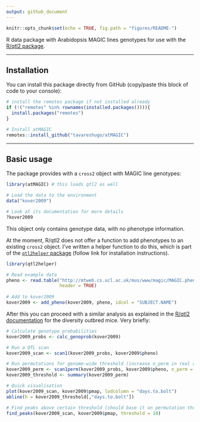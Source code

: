 ```yaml
---
output: github_document
---
```


```r
knitr::opts_chunk$set(echo = TRUE, fig.path = "figures/README-")
```

R data package with Arabidopsis MAGIC lines genotypes for use with the 
[R/qtl2 package](https://kbroman.org/qtl2/).

----

## Installation

You can install this package directly from GitHub (copy/paste this block of code to your console):

```r
# install the remotes package if not installed already
if (!("remotes" %in% rownames(installed.packages()))){
  install.packages("remotes")
}

# Install atMAGIC
remotes::install_github("tavareshugo/atMAGIC")
```

----

## Basic usage

The package provides with a `cross2` object with MAGIC line genotypes:

```r
library(atMAGIC) # this loads qtl2 as well

# Load the data to the environment
data("kover2009")

# Look at its documentation for more details
?kover2009
```

This object only contains genotype data, with no phenotype information. 

At the moment, R/qtl2 does not offer a function to add phenotypes to an 
existing `cross2` object. I've written a helper function to do this, which 
is part of the [`qtl2helper` package](https://github.com/tavareshugo/qtl2helper) 
(follow link for installation instructions).

```r
library(qtl2helper)

# Read example data
pheno <- read.table("http://mtweb.cs.ucl.ac.uk/mus/www/magic/MAGIC.phenotype.example.12102015.txt",
                    header = TRUE)
                    
# Add to kover2009
kover2009 <- add_pheno(kover2009, pheno, idcol = "SUBJECT.NAME")
```

After this you can proceed with a similar analysis as explained in the 
[R/qtl2 documentation](https://kbroman.org/qtl2/assets/vignettes/user_guide.html#qtl_analysis_in_diversity_outbred_mice) 
for the diversity outbred mice. Very briefly:

```r
# Calculate genotype probabilities
kover2009_probs <- calc_genoprob(kover2009)

# Run a QTL scan
kover2009_scan <- scan1(kover2009_probs, kover2009$pheno)

# Run permutations for genome-wide threshold (increase n_perm in real analysis)
kover2009_perm <- scan1perm(kover2009_probs, kover2009$pheno, n_perm = 10)
kover2009_threshold <- summary(kover2009_perm)

# Quick visualisation
plot(kover2009_scan, kover2009$pmap, lodcolumn = "days.to.bolt")
abline(h = kover2009_threshold[,"days.to.bolt"])

# Find peaks above certain threshold (should base it on permutation threshold from above)
find_peaks(kover2009_scan, kover2009$pmap, threshold = 10)
```

